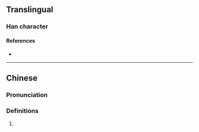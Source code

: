 {{character info/new}}
==Translingual==

===Han character===
{{Han char|rn=9|rad=人|as=12|sn=14|four=|canj=OMKY|ids=⿰亻䨿}}

====References====
* {{Han ref|kx=0118.051|hdz=10220.030|uh=348E|ud=13454}}

----

==Chinese==
{{zh-forms}}

===Pronunciation===
{{zh-pron
|m=sà
|c=sat3
|mc=
|oc=
|ma=
|cat=a
}}

===Definitions===
{{zh-hanzi}}

# {{zh-only|傝㒎|[[evil]], [[wicked]], [[wrong]], [[foul]]}}